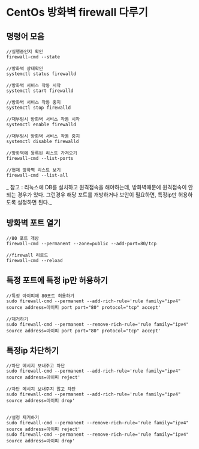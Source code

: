 # CentOs 방화벽 firewall 다루기

## 명령어 모음
```shell:terminal
//실행중인지 확인
firewall-cmd --state

//방화벽 상태확인
systemctl status firewalld

//방화벽 서비스 작동 시작
systemctl start firewalld

//방화벽 서비스 작동 중지
systemctl stop firewalld

//재부팅시 방화벽 서비스 작동 시작
systemctl enable firewalld

//재부팅시 방화벽 서비스 작동 중지
systemctl disable firewalld

//방화벽에 등록된 리스트 가져오기
firewall-cmd --list-ports

//현재 방화벽 리스트 보기
firewall-cmd --list-all
```

_ 참고 : 리눅스에 DB를 설치하고 원격접속을 해야하는데, 방화벽때문에 원격접속이 안되는 경우가 있다. 그런경우 해당 포트를 개방하거나 보안이 필요하면, 특정ip만 허용하도록 설정하면 된다._

## 방화벽 포트 열기
```shell:terminal
//80 포트 개방
firewall-cmd --permanent --zone=public --add-port=80/tcp

//firewall 리로드
firewall-cmd --reload
```

## 특정 포트에 특정 ip만 허용하기 
```shell:terminal
//특정 아이피에 80포트 허용하기
sudo firewall-cmd --permanent --add-rich-rule='rule family="ipv4" source address=아이피 port port="80" protocol="tcp" accept'

//제거하기
sudo firewall-cmd --permanent --remove-rich-rule='rule family="ipv4" source address=아이피 port port="80" protocol="tcp" accept'
```

## 특정ip 차단하기
```shell:terminal
//차단 메시지 보내주고 차단
sudo firewall-cmd --permanent --add-rich-rule='rule family="ipv4" source address=아이피 reject' 

//차단 메시지 보내주지 않고 차단
sudo firewall-cmd --permanent --add-rich-rule='rule family="ipv4" source address=아이피 drop'


//설정 제거하기
sudo firewall-cmd --permanent --remove-rich-rule='rule family="ipv4" source address=아이피 reject'
sudo firewall-cmd --permanent --remove-rich-rule='rule family="ipv4" source address=아이피 drop'
```